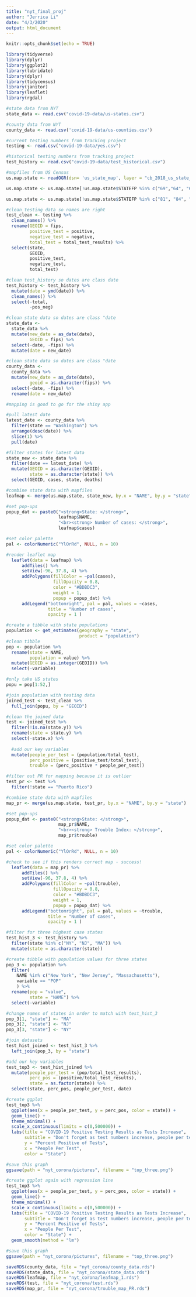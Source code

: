 ```yaml
---
title: "nyt_final_proj"
author: "Jerrica Li"
date: "4/3/2020"
output: html_document
---
```


```r
knitr::opts_chunk$set(echo = TRUE)
```

```r
library(tidyverse)
library(dplyr)
library(ggplot2)
library(lubridate)
library(dplyr)
library(tidycensus)
library(janitor)
library(leaflet)
library(rgdal)
```

```r
#state data from NYT
state_data <- read.csv("covid-19-data/us-states.csv") 

#county data from NYT
county_data <- read.csv('covid-19-data/us-counties.csv')

#current testing numbers from tracking project
testing <- read.csv("covid-19-data/yes.csv")

#historical testing numbers from tracking project
test_history <- read.csv("covid-19-data/test_historical.csv")

#mapfiles from US Census
us.map.state <- readOGR(dsn= 'us_state_map', layer = "cb_2018_us_state_5m", stringsAsFactors = FALSE)

us.map.state <- us.map.state[!us.map.state$STATEFP %in% c("69","64", "68", "70", "74"),]

us.map.state <- us.map.state[!us.map.state$STATEFP %in% c("81", "84", "86", "87", "89", "71", "76","95", "79"),]
```

```r
#clean testing data so names are right
test_clean <- testing %>% 
  clean_names() %>%
  rename(GEOID = fips,
         positive_test = positive, 
         negative_test = negative, 
         total_test = total_test_results) %>%
  select(state,
         GEOID,
         positive_test,
         negative_test,
         total_test) 

#clean test_history so dates are class date
test_history <- test_history %>% 
  mutate(date = ymd(date)) %>%
  clean_names() %>%
  select(-total, 
         -pos_neg)

#clean state data so dates are class "date
state_data <- 
  state_data %>% 
  mutate(new_date = as_date(date),
         GEOID = fips) %>% 
  select(-date, -fips) %>% 
  mutate(date = new_date)

#clean state data so dates are class "date
county_data <- 
  county_data %>% 
  mutate(new_date = as_date(date),
         geoid = as.character(fips)) %>% 
  select(-date, -fips) %>% 
  rename(date = new_date)

```

```r
#mapping is good to go for the shiny app

#pull latest date
latest_date <- county_data %>% 
  filter(state == "Washington") %>% 
  arrange(desc(date)) %>% 
  slice(1) %>% 
  pull(date)

#filter states for latest data
state_new <- state_data %>% 
  filter(date == latest_date) %>% 
  mutate(GEOID = as.character(GEOID), 
         state = as.character(state)) %>% 
  select(GEOID, cases, state, deaths)

#combine state data with mapfiles
leafmap <- merge(us.map.state, state_new, by.x = "NAME", by.y = "state")

#set pop-ups
popup_dat <- paste0("<strong>State: </strong>",
                    leafmap$NAME,
                    "<br><strong> Number of cases: </strong>",
                    leafmap$cases)

#set color palette 
pal <- colorNumeric("YlOrRd", NULL, n = 10)

#render leaflet map
  leaflet(data = leafmap) %>% 
      addTiles() %>%
      setView(-96, 37.8, 4) %>%
      addPolygons(fillColor = ~pal(cases),
                  fillOpacity = 0.8,
                  color = "#BDBDC3",
                  weight = 1,
                  popup = popup_dat) %>%
      addLegend("bottomright", pal = pal, values = ~cases,
                title = "Number of cases",
                opacity = 1 )
```


```r
#create a tibble with state populations
population <- get_estimates(geography = "state",
                            product = "population")
#clean tibble
pop <- population %>%
  rename(state = NAME, 
         population = value) %>% 
  mutate(GEOID = as.integer(GEOID)) %>%
  select(-variable) 

#only take US states
popu = pop[1:52,]

#join population with testing data
joined_test <- test_clean %>%
  full_join(popu, by = "GEOID") 

#clean the joined data
test <- joined_test %>%
  filter(!is.na(state.y)) %>% 
  rename(state = state.y) %>%
  select(-state.x) %>%
  
  #add our key variables
  mutate(people_per_test = (population/total_test),
         perc_positive = (positive_test/total_test),
         trouble = (perc_positive * people_per_test))

```

```r
#filter out PR for mapping because it is outlier
test_pr <- test %>% 
  filter(!state == "Puerto Rico")

#combine state data with mapfiles
map_pr <- merge(us.map.state, test_pr, by.x = "NAME", by.y = "state")

#set pop-ups
popup_dat <- paste0("<strong>State: </strong>",
                    map_pr$NAME,
                    "<br><strong> Trouble Index: </strong>",
                    map_pr$trouble)

#set color palette 
pal <- colorNumeric("YlOrRd", NULL, n = 10)

#check to see if this renders correct map - success!
  leaflet(data = map_pr) %>% 
      addTiles() %>%
      setView(-96, 37.8, 4) %>%
      addPolygons(fillColor = ~pal(trouble),
                  fillOpacity = 0.8,
                  color = "#BDBDC3",
                  weight = 1,
                  popup = popup_dat) %>%
      addLegend("bottomright", pal = pal, values = ~trouble,
                title = "Number of cases",
                opacity = 1 )
```

```r
#filter for three highest case states 
test_hist_3 <- test_history %>%
  filter(state %in% c("NY", "NJ", "MA")) %>% 
  mutate(state = as.character(state))

#create tibble with population values for three states
pop_3 <- population %>% 
  filter(
    NAME %in% c("New York", "New Jersey", "Massachusetts"), 
    variable == "POP"
    ) %>%
  rename(pop = "value",
         state = "NAME") %>%
  select(-variable)

#change names of states in order to match with test_hist_3
pop_3[1, "state"] <- "MA"
pop_3[2, "state"] <- "NJ"
pop_3[3, "state"] <- "NY"

#join datasets
test_hist_joined <- test_hist_3 %>% 
  left_join(pop_3, by = "state") 

#add our key variables 
test_top3 <- test_hist_joined %>% 
  mutate(people_per_test = (pop/total_test_results),
         perc_pos = (positive/total_test_results),
         state = as.factor(state)) %>% 
  select(state, perc_pos, people_per_test, date)

```

```r
#create ggplot
test_top3 %>%
  ggplot(aes(x = people_per_test, y = perc_pos, color = state)) + 
  geom_line() +
  theme_minimal() +
  scale_x_continuous(limits = c(0,500000)) +
  labs(title = "COVID-19 Positive Testing Results as Tests Increase",
       subtitle = "Don't forget as test numbers increase, people per test decreases", 
       y = "Percent Positive of Tests",
       x = "People Per Test", 
       color = "State")

#save this graph
ggsave(path = "nyt_corona/pictures", filename = "top_three.png")

#create ggplot again with regression line
test_top3 %>%
  ggplot(aes(x = people_per_test, y = perc_pos, color = state)) + 
  geom_line() +
  theme_minimal() +
  scale_x_continuous(limits = c(0,500000)) +
  labs(title = "COVID-19 Positive Testing Results as Tests Increase",
       subtitle = "Don't forget as test numbers increase, people per test decreases", 
       y = "Percent Positive of Tests",
       x = "People Per Test", 
       color = "State") +
  geom_smooth(method = "lm")

#save this graph
ggsave(path = "nyt_corona/pictures", filename = "top_three.png")

```


```r
saveRDS(county_data, file = "nyt_corona/county_data.rds")
saveRDS(state_data, file = "nyt_corona/state_data.rds")
saveRDS(leafmap, file = "nyt_corona/leafmap_1.rds")
saveRDS(test, file = "nyt_corona/test.rds")
saveRDS(map_pr, file = "nyt_corona/trouble_map_PR.rds")
```
